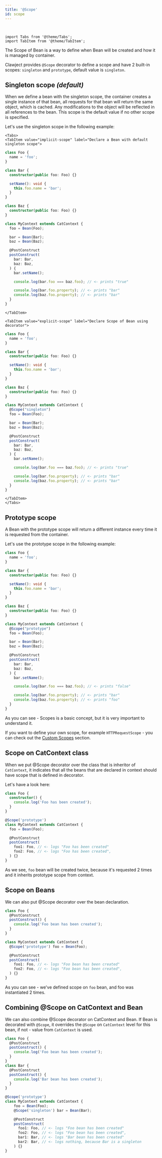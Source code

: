 ```yaml
---
title: '@Scope'
id: scope
---
```


<br/>

```mdx-code-block
import Tabs from '@theme/Tabs';
import TabItem from '@theme/TabItem';
```

The Scope of Bean is a way to define when Bean will be created and how it is managed by container.

Clawject provides `@Scope` decorator to define a scope and have 2 built-in scopes:
`singleton` and `prototype`, default value is `singleton`.

## Singleton scope *(default)*

When we define a bean with the singleton scope, the container creates a single instance of that bean,
all requests for that bean will return the same object, which is cached.
Any modifications to the object will be reflected in all references to the bean.
This scope is the default value if no other scope is specified.

Let's use the singleton scope in the following example:

```mdx-code-block
<Tabs>
<TabItem value="implicit-scope" label="Declare a Bean with default singleton scope">
```

```ts
class Foo {
  name = 'foo';
}

class Bar {
  constructor(public foo: Foo) {}

  setName(): void {
    this.foo.name = 'bar';
  }
}

class Baz {
  constructor(public foo: Foo) {}
}

class MyContext extends CatContext {
  foo = Bean(Foo);

  bar = Bean(Bar);
  baz = Bean(Baz);

  @PostConstruct
  postConstruct(
    bar: Bar,
    baz: Baz,
  ) {
    bar.setName();

    console.log(bar.foo === baz.foo); // <- prints "true"

    console.log(bar.foo.property); // <- prints "bar"
    console.log(baz.foo.property); // <- prints "bar"
  }
}
```

```mdx-code-block
</TabItem>

<TabItem value="explicit-scope" label="Declare Scope of Bean using decorator">
```

```ts
class Foo {
  name = 'foo';
}

class Bar {
  constructor(public foo: Foo) {}

  setName(): void {
    this.foo.name = 'bar';
  }
}

class Baz {
  constructor(public foo: Foo) {}
}

class MyContext extends CatContext {
  @Scope("singleton")
  foo = Bean(Foo);

  bar = Bean(Bar);
  baz = Bean(Baz);

  @PostConstruct
  postConstruct(
    bar: Bar,
    baz: Baz,
  ) {
    bar.setName();

    console.log(bar.foo === baz.foo); // <- prints "true"

    console.log(bar.foo.property); // <- prints "bar"
    console.log(baz.foo.property); // <- prints "bar"
  }
}
```

```mdx-code-block
</TabItem>
</Tabs>
```

## Prototype scope

A Bean with the prototype scope will return a different instance every time it is requested from the container.

Let's use the prototype scope in the following example:

```ts
class Foo {
  name = 'foo';
}

class Bar {
  constructor(public foo: Foo) {}

  setName(): void {
    this.foo.name = 'bar';
  }
}

class Baz {
  constructor(public foo: Foo) {}
}

class MyContext extends CatContext {
  @Scope("prototype")
  foo = Bean(Foo);

  bar = Bean(Bar);
  baz = Bean(Baz);

  @PostConstruct
  postConstruct(
    bar: Bar,
    baz: Baz,
  ) {
    bar.setName();

    console.log(bar.foo === baz.foo); // <- prints "false"

    console.log(bar.foo.property); // <- prints "bar"
    console.log(baz.foo.property); // <- prints "foo"
  }
}
```

As you can see - Scopes is a basic concept, but it is very important to understand it.

If you want to define your own scope, for example `HTTPRequestScope` - you can check out the [Custom Scopes](../05-advanced-concepts/02-custom-scopes.mdx) section.

## Scope on CatContext class

When we put @Scope decorator over the class that is inheritor of `CatContext`,
it indicates that all the beans that are declared in context should have scope that is defined in decorator.

Let's have a look here:

```ts
class Foo {
  constructor() {
    console.log('Foo has been created');
  }
}

@Scope('prototype')
class MyContext extends CatContext {
  foo = Bean(Foo);

  @PostConstruct
  postConstruct(
    foo1: Foo, // <- logs "Foo has been created"
    foo2: Foo, // <- logs "Foo has been created",
  ) {}
}
```

As we see, `foo` bean will be created twice,
because it's requested 2 times and it inherits prototype scope from context.

## Scope on Beans

We can also put @Scope decorator over the bean declaration.

```ts
class Foo {
  @PostConstruct
  postConstruct() {
    console.log('Foo bean has been created');
  }
}

class MyContext extends CatContext {
  @Scope('prototype') foo = Bean(Foo);

  @PostConstruct
  postConstruct(
    foo1: Foo, // <- logs "Foo bean has been created"
    foo2: Foo, // <- logs "Foo bean has been created",
  ) {}
}
```

As you can see - we've defined scope on `foo` bean, and foo was instantiated 2 times.

## Combining @Scope on CatContext and Bean

We can also combine @Scope decorator on CatContext and Bean.
If Bean is decorated with `@Scope`, it overrides the `@Scope` on `CatContext` level for this bean,
if not - value from `CatContext` is used.

```ts
class Foo {
  @PostConstruct
  postConstruct() {
    console.log('Foo bean has been created');
  }
}
class Bar {
  @PostConstruct
  postConstruct() {
    console.log('Bar bean has been created');
  }
}

@Scope('prototype')
class MyContext extends CatContext {
    foo = Bean(Foo);
    @Scope('singleton') bar = Bean(Bar);

    @PostConstruct
    postConstruct(
      foo1: Foo, // <- logs "Foo bean has been created"
      foo2: Foo, // <- logs "Foo bean has been created",
      bar1: Bar, // <- logs "Bar bean has been created"
      bar2: Bar, // <- logs nothing, because Bar is a singleton
    ) {}
}
```

